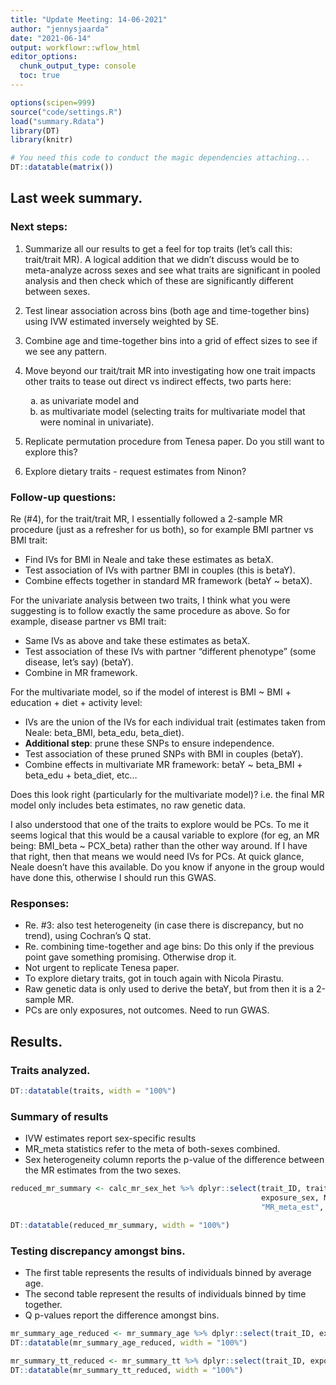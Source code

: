 ```yaml
---
title: "Update Meeting: 14-06-2021"
author: "jennysjaarda"
date: "2021-06-14"
output: workflowr::wflow_html
editor_options:
  chunk_output_type: console
  toc: true
---
```



```r

options(scipen=999)
source("code/settings.R")
load("summary.Rdata")
library(DT)
library(knitr)

```

```r
# You need this code to conduct the magic dependencies attaching...
DT::datatable(matrix())
```

## Last week summary.

### Next steps: 

1. Summarize all our results to get a feel for top traits (let's call this: trait/trait MR). A logical addition that we didn't discuss would be to meta-analyze across sexes and see what traits are significant in pooled analysis and then check which of these are significantly different between sexes.

2. Test linear association across bins (both age and time-together bins) using IVW estimated inversely weighted by SE. 

3. Combine age and time-together bins into a grid of effect sizes to see if we see any pattern. 

4. Move beyond our trait/trait MR into investigating how one trait impacts other traits to tease out direct vs indirect effects, two parts here:
    (a) as univariate model and 
    (b) as multivariate model (selecting traits for multivariate model that were nominal in univariate).
    
5. Replicate permutation procedure from Tenesa paper. Do you still want to explore this?

6. Explore dietary traits - request estimates from Ninon? 

### Follow-up questions:

Re (#4), for the trait/trait MR, I essentially followed a 2-sample MR procedure (just as a refresher for us both), so for example BMI partner vs BMI trait: 

- Find IVs for BMI in Neale and take these estimates as betaX.
- Test association of IVs with partner BMI in couples (this is betaY). 
- Combine effects together in standard MR framework (betaY ~ betaX). 

For the univariate analysis between two traits, I think what you were suggesting is to follow exactly the same procedure as above. So for example, disease partner vs BMI trait: 

- Same IVs as above and take these estimates as betaX.
- Test association of these IVs with partner "different phenotype" (some disease, let's say) (betaY). 
- Combine in MR framework. 

For the multivariate model, so if the model of interest is BMI ~ BMI + education + diet + activity level: 

- IVs are the union of the IVs for each individual trait (estimates taken from Neale: beta_BMI, beta_edu, beta_diet). 
- **Additional step**: prune these SNPs to ensure independence.
- Test association of these pruned SNPs with BMI in couples (betaY). 
- Combine effects in multivariate MR framework: betaY ~ beta_BMI + beta_edu + beta_diet, etc... 

Does this look right (particularly for the multivariate model)? i.e. the final MR model only includes beta estimates, no raw genetic data. 

I also understood that one of the traits to explore would be PCs. To me it seems logical that this would be a causal variable to explore (for eg, an MR being: BMI_beta ~ PCX_beta) rather than the other way around. If I have that right, then that means we would need IVs for PCs. At quick glance, Neale doesn't have this available. Do you know if anyone in the group would have done this, otherwise I should run this GWAS. 

### Responses:

- Re. #3: also test heterogeneity (in case there is discrepancy, but no trend), using Cochran's Q stat.
- Re. combining time-together  and age bins: Do this only if the previous point gave something promising. Otherwise drop it. 
- Not urgent to replicate Tenesa paper.
- To explore dietary traits, got in touch again with Nicola Pirastu.
- Raw genetic data is only used to derive the betaY, but from then it is a 2-sample MR.
-  PCs are only exposures, not outcomes. Need to run GWAS. 

## Results.

### Traits analyzed.

```r

DT::datatable(traits, width = "100%")

```

### Summary of results

- IVW estimates report sex-specific results
- MR_meta statistics refer to the meta of both-sexes combined. 
- Sex heterogeneity column reports the p-value of the difference between the MR estimates from the two sexes.

```r

reduced_mr_summary <- calc_mr_sex_het %>% dplyr::select(trait_ID, trait_description, 
                                                        exposure_sex, N_snps,"IVW/Wald_summary","IVW/Wald_pval", 
                                                        "MR_meta_est", "MR_meta_pval", "sex_het")

DT::datatable(reduced_mr_summary, width = "100%")

```


### Testing discrepancy amongst bins.

- The first table represents the results of individuals binned by average age. 
- The second table represent the results of individuals binned by time together.
- Q p-values report the difference amongst bins.

```r

mr_summary_age_reduced <- mr_summary_age %>% dplyr::select(trait_ID, exposure_sex, Q_stat, Q_pval)
DT::datatable(mr_summary_age_reduced, width = "100%")

mr_summary_tt_reduced <- mr_summary_tt %>% dplyr::select(trait_ID, exposure_sex, Q_stat, Q_pval)
DT::datatable(mr_summary_tt_reduced, width = "100%")

```


